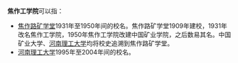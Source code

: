 '''焦作工学院'''可以指：
* [[中国矿业大学|焦作路矿学堂]]1931年至1950年间的校名。焦作路矿学堂1909年建校，1931年改名焦作工学院，1950年焦作工学院改建中国矿业学院，之后数易其名。中国矿业大学、[[河南理工大学|河南理工大学]]均将校史追溯到焦作路矿学堂。
* [[河南理工大学|河南理工大学]]1995年至2004年间的校名。

{{disambig|cat=五字教育机构消歧义}}